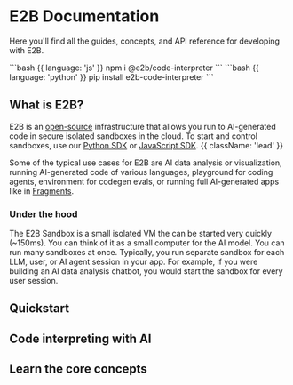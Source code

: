 

<HeroPattern />

# E2B Documentation
Here you'll find all the guides, concepts, and API reference for developing with E2B.

<CodeGroup isTerminalCommand>
```bash {{ language: 'js' }}
npm i @e2b/code-interpreter
```
```bash {{ language: 'python' }}
pip install e2b-code-interpreter
```
</CodeGroup>

## What is E2B?
E2B is an [open-source](https://github.com/e2b-dev) infrastructure that allows you run to AI-generated code in secure isolated sandboxes in the cloud.
To start and control sandboxes, use our [Python SDK](https://pypi.org/project/e2b/) or [JavaScript SDK](https://www.npmjs.com/package/e2b). {{ className: 'lead' }}

Some of the typical use cases for E2B are AI data analysis or visualization, running AI-generated code of various languages, playground for coding agents, environment for codegen evals, or running full AI-generated apps like in [Fragments](https://github.com/e2b-dev/fragments).

### Under the hood
The E2B Sandbox is a small isolated VM the can be started very quickly (~150ms). You can think of it as a small computer for the AI model. You can run many sandboxes at once. Typically, you run separate sandbox for each LLM, user, or AI agent session in your app.
For example, if you were building an AI data analysis chatbot, you would start the sandbox for every user session.


## Quickstart
<Quickstart/>

## Code interpreting with AI
<CodeInterpreting/>


## Learn the core concepts
<Concepts/>


